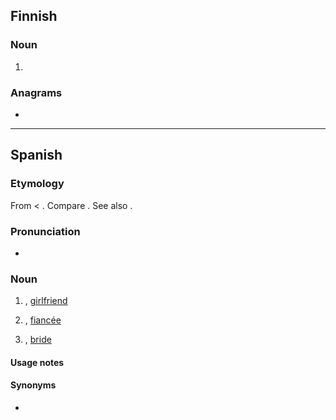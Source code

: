 ==Finnish==

===Noun===
{{head|fi|noun form}}

# {{infl of|fi|nova||ptv|p}}

===Anagrams===
* {{anagrams|fi|a=ainov|aivon|avion|avoin|nivoa|oivan|ovina|vaino|vaoin|vinoa|voina}}

----

==Spanish==

===Etymology===
From {{etyl|VL.|es}} {{m|la||*novia}} < {{etyl|la|es}} {{m|la|nova}}. Compare {{cog|pt|noiva}}. See also {{m|es|novio}}.

===Pronunciation===
* {{es-IPA}}

===Noun===
{{es-noun|f|m=novio}}

# {{feminine noun of|es|novio}}, [[girlfriend]]
# {{feminine noun of|es|novio}}, [[fiancée]]
# {{lb|es|wedding}} {{feminine noun of|es|novio}}, [[bride]]

====Usage notes====
{{es-note-noun-mf|novio}}

====Synonyms====
* {{l|es|prometida}} {{g|f}}